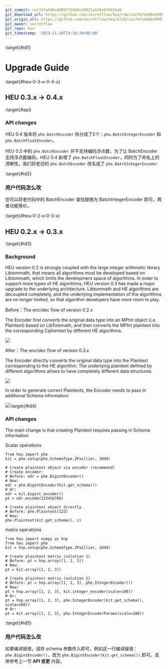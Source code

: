 ```yaml
---
git_commit: cac7efa4d6e4909ff2bb8cdd021a1d6e6fb91ba5
git_download_url: https://github.com/secretflow/heu/raw/cac7efa4d6e4909ff2bb8cdd021a1d6e6fb91ba5/docs/references/upgrade_guide.rst
git_origin_url: https://github.com/secretflow/heu/blob/cac7efa4d6e4909ff2bb8cdd021a1d6e6fb91ba5/docs/references/upgrade_guide.rst
git_owner: secretflow
git_repo: heu
git_timestamp: '2023-11-28T19:18:38+08:00'
---
```


:target{#id1}

# Upgrade Guide

<style>
  {"\n    .red {color:#CC6600}\n    .blue {color:#6C8EBF}\n"}
</style>

:target{#heu-0-3-x-0-4-x}

## HEU 0.3.x → 0.4.x

:target{#api}

### API changes

HEU 0.4 版本将 `phe.BatchEncoder` 拆分成了2个：`phe.BatchIntegerEncoder` 和 `phe.BatchFloatEncoder`。

HEU 0.3 中的 `phe.BatchEncoder` 并不支持编码浮点数，为了让 BatchEncoder 支持浮点数编码，HEU 0.4 新增了 `phe.BatchFloatEncoder`，同时为了命名上的清晰性，我们将老旧的 `phe.BatchEncoder` 改名成了 `phe.BatchIntegerEncoder`

:target{#id2}

### 用户代码怎么改

您可以将老代码中的 BatchEncoder 查找替换为 BatchIntegerEncoder 即可，两者功能等价。

:target{#heu-0-2-x-0-3-x}

## HEU 0.2.x → 0.3.x

:target{#id3}

### Background

HEU version 0.2 is strongly coupled with the large integer arithmetic library Libtommath, that means all algorithms must be developed based on Libtommath, which limits the development space of algorithms. In order to support more types of HE algorithms, HEU version 0.3 has made a major upgrade to the underlying architecture. Libtommath and HE algorithms are decoupled completely, and the underlying implementation of the algorithms are no longer limited, so that algorithm developers have more room to play.

Before：The enc/dec flow of version 0.2.x

The Encoder first converts the original data type into an MPInt object (i.e. Plaintext) based on LibTommath, and then converts the MPInt plaintext into the corresponding Ciphertext by different HE algorithms.

![](../_assets/0_2_flow.png)

After：The enc/dec flow of version 0.3.x

The Encoder directly converts the original data type into the Plaintext corresponding to the HE algorithm. The underlying plaintext defined by different algorithms allows to have completely different data structures.

![](../_assets/0_3_flow.png)

In order to generate correct Plaintexts, the Encoder needs to pass in additional Schema information:

![](../_assets/0_3_encoder.png):target{#id4}

### API changes

The main change is that creating Plaintext requires passing in Schema information

Scalar operations

```python3
from heu import phe
kit = phe.setup(phe.SchemaType.ZPaillier, 2048)

# Create plaintext object via encoder (recommend)
# Create encoder:
# Before: edr = phe.BigintEncoder()
# Now:
edr = phe.BigintEncoder(kit.get_schema())
# Or:
edr = kit.bigint_encoder()
pt = edr.encode(123456789)

# Create plaintext object directly
# Before: phe.Plaintext(123)
# Now:
phe.Plaintext(kit.get_schema(), c)
```

matrix operations

```python3
from heu import numpy as hnp
from heu import phe
kit = hnp.setup(phe.SchemaType.ZPaillier, 2048)

# Create plaintext matrix (solution 1)
# Before: pt = hnp.array([1, 2, 3])
# Now:
pt = kit.array([1, 2, 3])

# Create plaintext matrix (solution 2)
# Before: pt = hnp.array([1, 2, 3], phe.IntegerEncoder())
# Now:
pt = hnp.array([1, 2, 3], kit.integer_encoder(scale=100))
# Or:
pt = hnp.array([1, 2, 3], phe.IntegerEncoder(kit.get_schema(), scale=100))
# Or:
pt = kit.array([1, 2, 3], phe.IntegerEncoderParams(scale=100))
```

:target{#id5}

### 用户代码怎么改

如果编译报错，请将 schema 参数传入即可，例如这一行编译报错：`phe.BigintEncoder()`，改为 `phe.BigintEncoder(kit.get_schema())` 即可，具体参考上一节 <strong>API 变更</strong> 内容。
